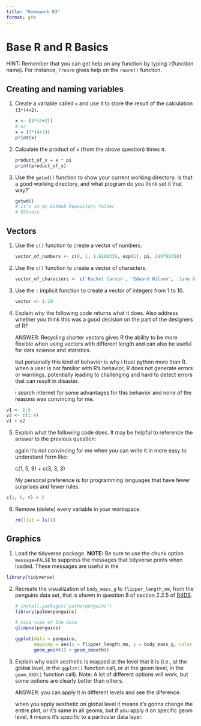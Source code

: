 ```yaml
---
title: "Homework 03"
format: gfm
---
```


# Base R and R Basics

HINT: Remember that you can get help on any function by typing `?`(function name). For instance, `?rnorm` gives help on the `rnorm()` function.

## Creating and naming variables

1.  Create a variable called `x` and use it to store the result of the calculation `(3*(4+2)`.

    ```r
    x <- (3*(4+2))
    # or 
    x = (3*(4+2))
    print(x)
    ```

2.  Calculate the product of `x` (from the above question) times π.

    ```r
    product_of_x = x * pi
    print(product_of_x)
    ```

3.  Use the `getwd()` function to show your current working directory. Is that a good working directory, and what program do you think set it that way?'

    ```r
    getwd()
    # it's in my GitHub Repository folder
    # RStudio
    ```

## Vectors

1.  Use the `c()` function to create a vector of numbers.

    ```r
    vector_of_numbers <- c(0, 1, 1.6180339, exp(1), pi, 299792458)
    ```

2.  Use the `c()` function to create a vector of characters.

    ```r
    vector_of_characters <- c('Rachel Carson', 'Edward Wilson', 'Jane Goodall', 'Sylvia Earle', 'David Attenborough')
    ```

3.  Use the `:` implicit function to create a vector of integers from 1 to 10.

    ```r
    vector <- 1:10
    ```

4.  Explain *why* the following code returns what it does. Also address whether you think this was a good decision on the part of the designers of R?

    ANSWER: Recycling shorter vectors gives R the ability to be more flexible when using vectors with different length and can also be useful for data science and statistics.

    but personally this kind of behavior is why i trust python more than R. when a user is not familiar with R's behavior, R does not generate errors or warnings, potentially leading to challenging and hard to detect errors that can result in disaster.

    i search internet for some advantages for this behavior and none of the reasons was convincing for me.

```r
v1 <- 1:3
v2 <- c(1:4)
v1 + v2
```

5.  Explain what the following code does. It may be helpful to reference the answer to the previous question:

    again it's not convincing for me when you can write it in more easy to understand form like:

    c(1, 5, 9) + c(3, 3, 3)

    My personal preference is for programming languages that have fewer surprises and fewer rules.

```r
c(1, 5, 9) + 3
```

6.  Remove (delete) every variable in your workspace.

    ```r
    rm(list = ls())
    ```

## Graphics

1.  Load the tidyverse package. **NOTE:** Be sure to use the chunk option `message=FALSE` to suppress the messages that tidyverse prints when loaded. These messages are useful in the

```r
library(tidyverse)
```

2.  Recreate the visualization of `body_mass_g` to `flipper_length_mm`, from the penguins data set, that is shown in question 8 of section 2.2.5 of [R4DS](https://r4ds.hadley.nz/data-visualize).

    ```r
    # install.packages("palmerpenguins")
    library(palmerpenguins)

    # nice view of the data
    glimpse(penguins)
    ```

    ```r
    ggplot(data = penguins,
           mapping = aes(x = flipper_length_mm, y = body_mass_g, color = bill_depth_mm)) +
           geom_point() + geom_smooth()

    ```

3.  Explain why each aesthetic is mapped at the level that it is (i.e., at the global level, in the `ggplot()` function call, or at the geom level, in the `geom_XXX()` function call). Note: A lot of different options will work, but some options are clearly better than others.

    ANSWER: you can apply it in different levels and see the diference.

    when you apply aesthetic on global level it means it's gonna change the entire plot, or it's same in all geoms, but if you apply it on specific geom level, it means it's specific to a particular data layer.